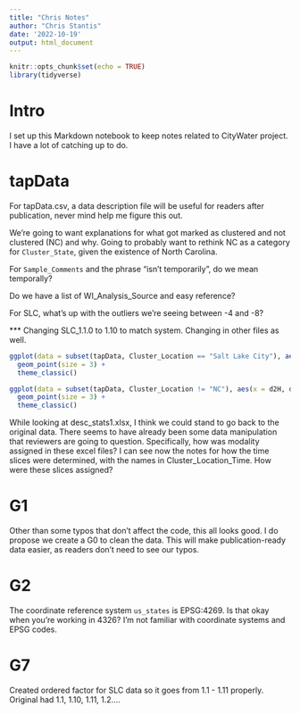 ```yaml
---
title: "Chris Notes"
author: "Chris Stantis"
date: '2022-10-19'
output: html_document
---
```


```r
knitr::opts_chunk$set(echo = TRUE)
library(tidyverse)
```
# Intro
I set up this Markdown notebook to keep notes related to CityWater project. I have a lot of catching up to do. 

# tapData
For tapData.csv, a data description file will be useful for readers after publication, never mind help me figure this out. 

We're going to want explanations for what got marked as clustered and not clustered (NC) and why. Going to probably want to rethink NC as a category for ```Cluster_State```, given the existence of North Carolina. 

For ```Sample_Comments``` and the phrase "isn't temporarily", do we mean temporally? 

Do we have a list of WI_Analysis_Source and easy reference?

For SLC, what's up with the outliers we're seeing between -4 and -8?

*** Changing SLC_1.1.0 to 1.10 to match system. Changing in other files as well. 

```r
ggplot(data = subset(tapData, Cluster_Location == "Salt Lake City"), aes(x = Month, y = d18O, color = Lat)) +
  geom_point(size = 3) + 
  theme_classic()

ggplot(data = subset(tapData, Cluster_Location != "NC"), aes(x = d2H, d18O, color = Cluster_Location)) + 
  geom_point(size = 3) + 
  theme_classic()
```

While looking at desc_stats1.xlsx, I think we could stand to go back to the original data. There seems to have already been some data manipulation that reviewers are going to question. Specifically, how was modality assigned in these excel files? 
I can see now the notes for how the time slices were determined, with the names in Cluster_Location_Time. How were these slices assigned?  

# G1 
Other than some typos that don't affect the code, this all looks good. I do propose we create a G0 to clean the data. This will make publication-ready data easier, as readers don't need to see our typos. 

# G2
The coordinate reference system ```us_states``` is EPSG:4269. Is that okay when you're working in 4326? I'm not familiar with coordinate systems and EPSG codes. 

# G7
Created ordered factor for SLC data so it goes from 1.1 - 1.11 properly. Original had 1.1, 1.10, 1.11, 1.2....

